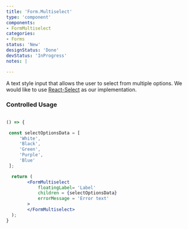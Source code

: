 ```yaml
---
title: 'Form.Multiselect'
type: 'component'
components:
- FormMultiselect
categories:
- Forms
status: 'New'
designStatus: 'Done'
devStatus: 'InProgress'
notes: |

---
```


A text style input that allows the user to select from multiple options.
We would like to use [React-Select](https://react-select.com/home) as our implementation.

### Controlled Usage

```jsx live

() => {

 const selectOptionsData = [
     'White',
     'Black',
     'Green',
     'Purple',
     'Blue'
 ];

  return (
        <FormMultiselect
            floatingLabel= 'Label'
            children = {selectOptionsData}
            errorMessage = 'Error text'
        >
        </FormMultiselect>
  );
}
```
